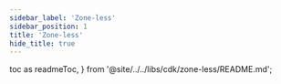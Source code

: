 ```yaml
---
sidebar_label: 'Zone-less'
sidebar_position: 1
title: 'Zone-less'
hide_title: true
---
```


  toc as readmeToc,
} from '@site/../../libs/cdk/zone-less/README.md';

<Readme />

<Docs />

<!-- Workaround for generating table of contents -->
<!-- See https://github.com/facebook/docusaurus/issues/3915#issuecomment-896193142 -->


